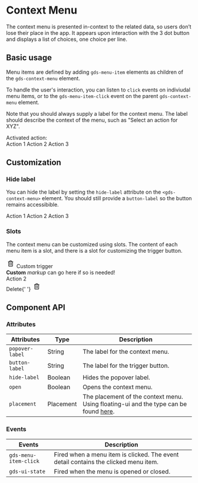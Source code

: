 
<Meta title="Components/Context Menu" />

# Context Menu

The context menu is presented in-context to the related data, so users don’t lose
their place in the app. It appears upon interaction with the 3 dot button and
displays a list of choices, one choice per line.

## Basic usage

Menu items are defined by adding `gds-menu-item` elements as children of the `gds-context-menu` element.

To handle the user's interaction, you can listen to `click` events on indiviudal menu items, or to the `gds-menu-item-click` event on the parent `gds-context-menu` element.

Note that you should always supply a label for the context menu. The label should describe the context of the menu, such as "Select an action for XYZ".

<Canvas>
  <div style={{ height: '200px', dummy: registerTransitionalStyles() }}>
    Activated action: <span id="display-action"></span>
    <br />
    <gds-context-menu popover-label="Select an action" button-label="Menu">
      <gds-menu-item onclick="document.getElementById('display-action').innerText = this.innerText">
        Action 1
      </gds-menu-item>
      <gds-menu-item onclick="document.getElementById('display-action').innerText = this.innerText">
        Action 2
      </gds-menu-item>
      <gds-menu-item onclick="document.getElementById('display-action').innerText = this.innerText">
        Action 3
      </gds-menu-item>
    </gds-context-menu>
  </div>
</Canvas>

## Customization

### Hide label

You can hide the label by setting the `hide-label` attribute on the `<gds-context-menu>` element. You should still provide a `button-label` so the button remains accessibible.

<Canvas>
  <div style={{ height: '200px', dummy: registerTransitionalStyles() }}>
    <gds-context-menu
      popover-label="Select an action"
      button-label="Menu"
      hide-label
    >
      <gds-menu-item>Action 1</gds-menu-item>
      <gds-menu-item>Action 2</gds-menu-item>
      <gds-menu-item>Action 3</gds-menu-item>
    </gds-context-menu>
  </div>
</Canvas>

### Slots

The context menu can be customized using slots. The content of each menu item is a slot, and there is a slot for customizing the trigger button.

<Canvas>
  <div style={{ height: '200px', dummy: registerTransitionalStyles() }}>
    <gds-context-menu>
      <div
        slot="trigger"
        style={{ display: 'flex', alignItems: 'center', gap: '.5rem' }}
      >
        <svg
          width="24"
          height="25"
          viewBox="0 0 24 25"
          fill="none"
          xmlns="http://www.w3.org/2000/svg"
        >
          <path
            d="M13.375 17.5H14.125C14.2245 17.5 14.3198 17.4605 14.3902 17.3902C14.4605 17.3198 14.5 17.2245 14.5 17.125V10.375C14.5 10.2755 14.4605 10.1802 14.3902 10.1098C14.3198 10.0395 14.2245 10 14.125 10H13.375C13.2755 10 13.1802 10.0395 13.1098 10.1098C13.0395 10.1802 13 10.2755 13 10.375V17.125C13 17.2245 13.0395 17.3198 13.1098 17.3902C13.1802 17.4605 13.2755 17.5 13.375 17.5ZM18.5 7H15.9247L14.8622 5.22813C14.7288 5.00594 14.5402 4.82209 14.3147 4.69449C14.0892 4.56688 13.8344 4.49988 13.5753 4.5H10.4247C10.1657 4.49998 9.91106 4.56704 9.68566 4.69464C9.46025 4.82224 9.27172 5.00603 9.13844 5.22813L8.07531 7H5.5C5.36739 7 5.24021 7.05268 5.14645 7.14645C5.05268 7.24022 5 7.36739 5 7.5V8C5 8.13261 5.05268 8.25979 5.14645 8.35355C5.24021 8.44732 5.36739 8.5 5.5 8.5H6V19C6 19.3978 6.15804 19.7794 6.43934 20.0607C6.72064 20.342 7.10218 20.5 7.5 20.5H16.5C16.8978 20.5 17.2794 20.342 17.5607 20.0607C17.842 19.7794 18 19.3978 18 19V8.5H18.5C18.6326 8.5 18.7598 8.44732 18.8536 8.35355C18.9473 8.25979 19 8.13261 19 8V7.5C19 7.36739 18.9473 7.24022 18.8536 7.14645C18.7598 7.05268 18.6326 7 18.5 7ZM10.37 6.09094C10.3867 6.06312 10.4104 6.04012 10.4386 6.02418C10.4669 6.00824 10.4988 5.99991 10.5312 6H13.4688C13.5011 5.99996 13.533 6.00832 13.5612 6.02426C13.5894 6.04019 13.613 6.06317 13.6297 6.09094L14.1753 7H9.82469L10.37 6.09094ZM16.5 19H7.5V8.5H16.5V19ZM9.875 17.5H10.625C10.7245 17.5 10.8198 17.4605 10.8902 17.3902C10.9605 17.3198 11 17.2245 11 17.125V10.375C11 10.2755 10.9605 10.1802 10.8902 10.1098C10.8198 10.0395 10.7245 10 10.625 10H9.875C9.77554 10 9.68016 10.0395 9.60984 10.1098C9.53951 10.1802 9.5 10.2755 9.5 10.375V17.125C9.5 17.2245 9.53951 17.3198 9.60984 17.3902C9.68016 17.4605 9.77554 17.5 9.875 17.5Z"
            fill="currentColor"
          />
        </svg>
        Custom trigger
      </div>
      <gds-menu-item>
        <div>
          <strong>Custom</strong> <em>markup</em> can go here if so is needed!
        </div>
      </gds-menu-item>
      <gds-menu-item>Action 2</gds-menu-item>
      <gds-menu-item>
        <div
          style={{
            display: 'flex',
            justifyContent: 'space-between',
            width: '100%',
            alignItems: 'center',
            color: 'var(--color)',
            '--color': 'var(--intent-danger-background)',
          }}
        >
          Delete{' '}
          <svg
            width="24"
            height="25"
            viewBox="0 0 24 25"
            fill="none"
            xmlns="http://www.w3.org/2000/svg"
          >
            <path
              d="M13.375 17.5H14.125C14.2245 17.5 14.3198 17.4605 14.3902 17.3902C14.4605 17.3198 14.5 17.2245 14.5 17.125V10.375C14.5 10.2755 14.4605 10.1802 14.3902 10.1098C14.3198 10.0395 14.2245 10 14.125 10H13.375C13.2755 10 13.1802 10.0395 13.1098 10.1098C13.0395 10.1802 13 10.2755 13 10.375V17.125C13 17.2245 13.0395 17.3198 13.1098 17.3902C13.1802 17.4605 13.2755 17.5 13.375 17.5ZM18.5 7H15.9247L14.8622 5.22813C14.7288 5.00594 14.5402 4.82209 14.3147 4.69449C14.0892 4.56688 13.8344 4.49988 13.5753 4.5H10.4247C10.1657 4.49998 9.91106 4.56704 9.68566 4.69464C9.46025 4.82224 9.27172 5.00603 9.13844 5.22813L8.07531 7H5.5C5.36739 7 5.24021 7.05268 5.14645 7.14645C5.05268 7.24022 5 7.36739 5 7.5V8C5 8.13261 5.05268 8.25979 5.14645 8.35355C5.24021 8.44732 5.36739 8.5 5.5 8.5H6V19C6 19.3978 6.15804 19.7794 6.43934 20.0607C6.72064 20.342 7.10218 20.5 7.5 20.5H16.5C16.8978 20.5 17.2794 20.342 17.5607 20.0607C17.842 19.7794 18 19.3978 18 19V8.5H18.5C18.6326 8.5 18.7598 8.44732 18.8536 8.35355C18.9473 8.25979 19 8.13261 19 8V7.5C19 7.36739 18.9473 7.24022 18.8536 7.14645C18.7598 7.05268 18.6326 7 18.5 7ZM10.37 6.09094C10.3867 6.06312 10.4104 6.04012 10.4386 6.02418C10.4669 6.00824 10.4988 5.99991 10.5312 6H13.4688C13.5011 5.99996 13.533 6.00832 13.5612 6.02426C13.5894 6.04019 13.613 6.06317 13.6297 6.09094L14.1753 7H9.82469L10.37 6.09094ZM16.5 19H7.5V8.5H16.5V19ZM9.875 17.5H10.625C10.7245 17.5 10.8198 17.4605 10.8902 17.3902C10.9605 17.3198 11 17.2245 11 17.125V10.375C11 10.2755 10.9605 10.1802 10.8902 10.1098C10.8198 10.0395 10.7245 10 10.625 10H9.875C9.77554 10 9.68016 10.0395 9.60984 10.1098C9.53951 10.1802 9.5 10.2755 9.5 10.375V17.125C9.5 17.2245 9.53951 17.3198 9.60984 17.3902C9.68016 17.4605 9.77554 17.5 9.875 17.5Z"
              fill="currentColor"
            />
          </svg>
        </div>
      </gds-menu-item>
    </gds-context-menu>
  </div>
</Canvas>

## Component API

### Attributes

| Attributes      | Type      | Description                                                                                                                                                                |
| --------------- | --------- | -------------------------------------------------------------------------------------------------------------------------------------------------------------------------- |
| `popover-label` | String    | The label for the context menu.                                                                                                                                            |
| `button-label`  | String    | The label for the trigger button.                                                                                                                                          |
| `hide-label`    | Boolean   | Hides the popover label.                                                                                                                                                   |
| `open`          | Boolean   | Opens the context menu.                                                                                                                                                    |
| `placement`     | Placement | The placement of the context menu. Using floating-ui and the type can be found [here](https://github.com/floating-ui/floating-ui/blob/master/packages/utils/src/index.ts). |

### Events

| Events                | Description                                                                         |
| --------------------- | ----------------------------------------------------------------------------------- |
| `gds-menu-item-click` | Fired when a menu item is clicked. The event detail contains the clicked menu item. |
| `gds-ui-state`        | Fired when the menu is opened or closed.                                            |
